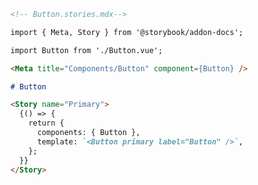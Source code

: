 ```md
<!-- Button.stories.mdx-->

import { Meta, Story } from '@storybook/addon-docs';

import Button from './Button.vue';

<Meta title="Components/Button" component={Button} />

# Button

<Story name="Primary">
  {() => {
    return {
      components: { Button },
      template: `<Button primary label="Button" />`,
    };
  }}
</Story>
```